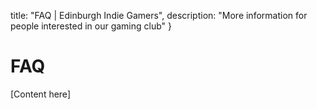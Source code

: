 
  title: "FAQ | Edinburgh Indie Gamers",
  description: "More information for people interested in our gaming club"
}

# FAQ

[Content here]

